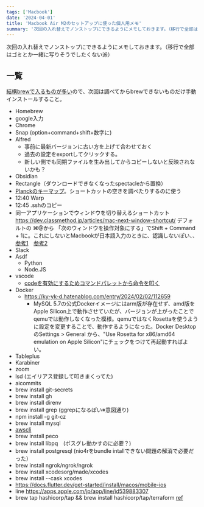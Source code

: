 ```yaml
---
tags: ['Macbook']
date: '2024-04-01'
title: 'Macbook Air M2のセットアップに使った個人用メモ'
summary: '次回の入れ替えでノンストップにできるようにメモしておきます。（移行で全部はゴミとか一緒に写りそうでしたくない派）'
---
```



次回の入れ替えでノンストップにできるようにメモしておきます。（移行で全部はゴミとか一緒に写りそうでしたくない派）

## 一覧

[結構brewで入るものが多い](https://zenn.dev/miyasic/articles/81f5fe3e3b060c)ので、次回は調べてからbrewできないものだけ手動インストールすること。

- Homebrew
- google入力
- Chrome
- Snap (option+command+shift+数字に)
- Alfred
	- 事前に最新バージョンに古い方を上げて合わせておく
	- 過去の設定をexportしてクリックする。
	- 新しい側でも同期ファイルを生み出してからコピーしないと反映されないかも？
- Obsidian
- Rectangle（ダウンロードできなくなったspectacleから置換）
- [Planckのキーマップ](https://gist.github.com/umihico/b5a1de38d40b05b1af6360d3e514ed0e)。ショートカットの空きを調べたりするのに使う
- 12:40 Warp
- 12:45 .sshのコピー
- 同一アプリケーションでウィンドウを切り替えるショートカット https://dev.classmethod.jp/articles/mac-next-window-shortcut/ デフォルトの ⌘@から 「次のウィンドウを操作対象にする」でShift + Command + 1に。これにしないとMacbookが日本語入力のときに、認識しないぽい、、[参考1](https://aotamasaki.hatenablog.com/entry/command_with_open_bracket_is_unavailable)　[参考2](https://github.com/microsoft/vscode/issues/114075)
- Slack
- Asdf
	- Python
  - Node.JS
- vscode
	- [codeを有効にするためコマンドパレットから命令を叩く](https://stackoverflow.com/a/36882426)
- Docker
	- https://ky-yk-d.hatenablog.com/entry/2024/02/02/112659
		- MySQL 5.7の公式Dockerイメージにはarm版が存在せず、amd版をApple Silicon上で動作させていたが、バージョンが上がったことでqemuでは動作しなくなった模様。qemuではなくRosettaを使うように設定を変更することで、動作するようになった。Docker DesktopのSettings > General から、"Use Rosetta for x86/amd64 emulation on Apple Silicon"にチェックをつけて再起動すればよい。
- Tableplus
- Karabiner
- zoom
- lsd (エイリアス登録して叩きまくってた)
- aicommits
- brew install git-secrets
- brew install gh
- brew install direnv
- brew install grep (ggrepになるぽい※意図通り)
- npm install -g git-cz
- brew install mysql
- [awscli](https://docs.aws.amazon.com/cli/latest/userguide/getting-started-install.html)
- brew install peco
- brew install libpq　(ポスグレ動かすのに必要？)
- brew install postgresql (nio4rをbundle intallできない問題の解消で必要だった）
- brew install ngrok/ngrok/ngrok
- brew install xcodesorg/made/xcodes
- brew install --cask xcodes
- https://docs.flutter.dev/get-started/install/macos/mobile-ios
- line https://apps.apple.com/jp/app/line/id539883307
- brew tap hashicorp/tap && brew install hashicorp/tap/terraform [ref](https://developer.hashicorp.com/terraform/tutorials/aws-get-started/install-cli)
